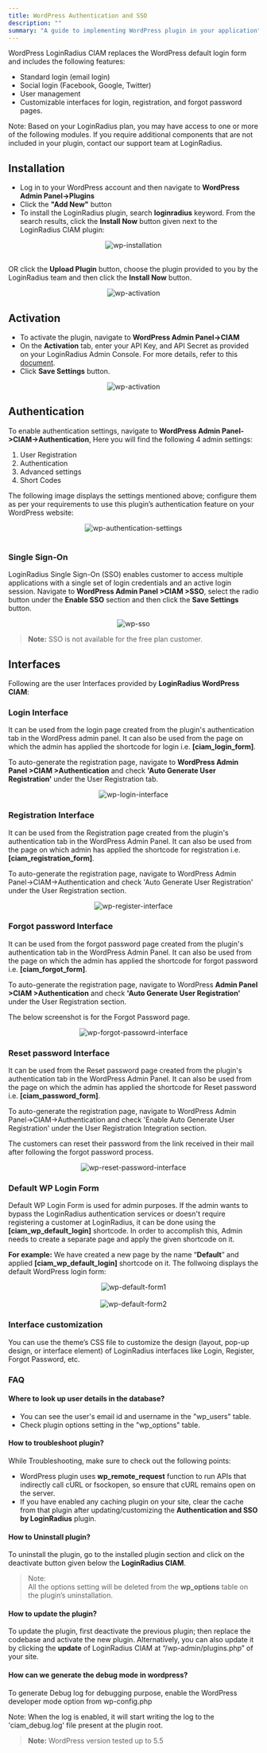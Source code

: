 ```yaml
---
title: WordPress Authentication and SSO 
description: ""
summary: "A guide to implementing WordPress plugin in your application"
---
```


WordPress LoginRadius CIAM replaces the WordPress default login form and includes the following features:

- Standard login (email login)
- Social login (Facebook, Google, Twitter)
- User management
- Customizable interfaces for login, registration, and forgot password pages.

Note: Based on your LoginRadius plan, you may have access to one or more of the following modules. If you require additional components that are not included in your plugin, contact our support team at LoginRadius.

## Installation

- Log in to your WordPress account and then navigate to **WordPress Admin Panel->Plugins**
- Click the **"Add New"** button
- To install the LoginRadius plugin, search **loginradius**  keyword. From the search results, click the **Install Now** button given next to the LoginRadius CIAM plugin:
  
<div style="text-align:center">
  <img src="../assets/wordpress/wp-installation.png" alt="wp-installation" />
</div>

<br/>

OR click the **Upload Plugin** button, choose the plugin provided to you by the LoginRadius team and then click the **Install Now** button.


<div style="text-align:center">
  <img src="../assets/wordpress/wp-upload.png" alt="wp-activation" />
</div>

## Activation

- To activate the plugin, navigate to **WordPress Admin Panel->CIAM**
- On the **Activation** tab, enter your API Key, and API Secret as provided on your LoginRadius Admin Console. For more details, refer to this [document](/howto/dashboard-setup/).
- Click **Save Settings** button.

<div style="text-align:center">
  <img src="../assets/wordpress/wp-activation.png" alt="wp-activation" />
</div>

## Authentication

To enable authentication settings, navigate to **WordPress Admin Panel->CIAM->Authentication**, Here you will find the following 4 admin settings:

  1. User Registration
  2. Authentication                                       
  3. Advanced settings
  4. Short Codes

The following image displays the settings mentioned above; configure them as per your requirements to use this plugin’s authentication feature on your WordPress website:


<div style="text-align:center">
  <img src="../assets/wordpress/wp-authentication-settings.png" alt="wp-authentication-settings" />
</div>
<br/>


### Single Sign-On

LoginRadius Single Sign-On (SSO) enables customer to access multiple applications with a single set of login credentials and an active login session. Navigate to **WordPress Admin Panel >CIAM >SSO**, select the radio button under the **Enable SSO** section and then click the **Save Settings** button.

<div style="text-align:center">
  <img src="../assets/wordpress/wp-sso.png" alt="wp-sso" />
</div> 

> **Note:** SSO is not available for the free plan customer.

## Interfaces

Following are the user Interfaces provided by **LoginRadius WordPress CIAM**:

### Login Interface

It can be used from the login page created from the plugin's authentication tab in the WordPress admin panel. It can also be used from the page on which the admin has applied the shortcode for login i.e. **[ciam_login_form]**.

To auto-generate the registration page, navigate to **WordPress Admin Panel >CIAM >Authentication** and check **'Auto Generate User Registration'** under the User Registration tab.

<div style="text-align:center">
  <img src="../assets/wordpress/wp-login-interface.png" alt="wp-login-interface" />
</div>


### Registration Interface

It can be used from the Registration page created from the plugin's authentication tab in the WordPress Admin Panel. It can also be used from the page on which admin has applied the shortcode for registration i.e. **[ciam_registration_form]**.

To auto-generate the registration page, navigate to WordPress Admin Panel->CIAM->Authentication and check 'Auto Generate User Registration' under the User Registration section.


<div style="text-align:center">
  <img src="../assets/wordpress/wp-register-interface.png" alt="wp-register-interface" />
</div>

### Forgot password Interface

It can be used from the forgot password page created from the plugin's authentication tab in the WordPress Admin Panel. It can also be used from the page on which the admin has applied the shortcode for forgot password i.e. **[ciam_forgot_form]**.

To auto-generate the registration page, navigate to WordPress **Admin Panel >CIAM >Authentication** and check **'Auto Generate User Registration'** under the User Registration section.

The below screenshot is for the Forgot Password page.

<div style="text-align:center">
  <img src="../assets/wordpress/wp-forgot-passowrd-interface.png" alt="wp-forgot-passowrd-interface" />
</div>

### Reset password Interface

It can be used from the Reset password page created from the plugin's authentication tab in the WordPress Admin Panel. It can also be used from the page on which the admin has applied the shortcode for Reset password i.e. **[ciam_password_form]**.

To auto-generate the registration page, navigate to WordPress Admin Panel->CIAM->Authentication and check 'Enable Auto Generate User Registration' under the User Registration Integration section.

The customers can reset their password from the link received in their mail after following the forgot password process.

<div style="text-align:center">
  <img src="../assets/wordpress/wp-reset-password-interface.png" alt="wp-reset-password-interface" />
</div>

### Default WP Login Form

Default WP Login Form is used for admin purposes. If the admin wants to bypass the LoginRadius authentication services or doesn't require registering a customer at LoginRadius, it can be done using the **[ciam_wp_default_login]** shortcode. In order to accomplish this, Admin needs to create a separate page and apply the given shortcode on it.

**For example:** We have created a new page by the name “**Default**” and applied **[ciam_wp_default_login]** shortcode on it. The follwoing displays the default WordPress login form:

<div style="text-align:center">
  <img src="../assets/wordpress/wp-default-form1.png" alt="wp-default-form1" />
</div>

<br/>

<div style="text-align:center">
  <img src="../assets/wordpress/wp-default-form2.png" alt="wp-default-form2" />
</div>


### Interface customization

You can use the theme’s CSS file to customize the design (layout, pop-up design, or interface element) of LoginRadius interfaces like Login, Register, Forgot Password, etc. 

### FAQ

#### Where to look up user details in the database?

- You can see the user's email id and username in the "wp_users" table.
- Check plugin options setting in the "wp_options" table. 

#### How to troubleshoot plugin?

While Troubleshooting, make sure to check out the following points:

- WordPress plugin uses **wp_remote_request** function to run APIs that indirectly call cURL or fsockopen, so ensure that cURL remains open on the server.
- If you have enabled any caching plugin on your site, clear the cache from that plugin after updating/customizing the **Authentication and SSO by LoginRadius** plugin.

#### How to Uninstall plugin?

To uninstall the plugin, go to the installed plugin section and click on the deactivate button given below the **LoginRadius CIAM**.

> Note: 
> <br/>All the options setting will be deleted from the **wp_options** table on the plugin’s uninstallation.



#### How to update the plugin?

To update the plugin, first deactivate the previous plugin; then replace the codebase and activate the new plugin. Alternatively, you can also update it by clicking the **update** of LoginRadius CIAM at “/wp-admin/plugins.php” of your site.

#### How can we generate the debug mode in wordpress?

To generate Debug log for debugging purpose, enable the WordPress developer mode option from wp-config.php

Note: When the log is enabled, it will start writing the log to the 'ciam_debug.log' file present at the plugin root.


> **Note:** WordPress version tested up to 5.5
